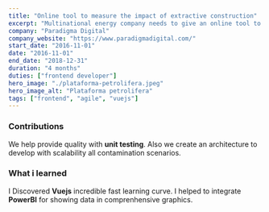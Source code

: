 ```yaml
---
title: "Online tool to measure the impact of extractive construction"
excerpt: "Multinational energy company needs to give an online tool to field scientists to collect data and be able to give environmental impact metrics instantly"
company: "Paradigma Digital"
company_website: "https://www.paradigmadigital.com/"
start_date: "2016-11-01"
date: "2016-11-01"
end_date: "2018-12-31"
duration: "4 months"
duties: ["frontend developer"]
hero_image: "./plataforma-petrolifera.jpeg"
hero_image_alt: "Plataforma petrolifera"
tags: ["frontend", "agile", "vuejs"]
---
```


### Contributions

We help provide quality with <strong>unit testing</strong>.
Also we create an architecture to develop with scalability all contamination scenarios.

### What i learned

I Discovered <strong>Vuejs</strong> incredible fast learning curve. 
I helped to integrate <strong>PowerBI</strong> for showing data in comprenhensive graphics.
